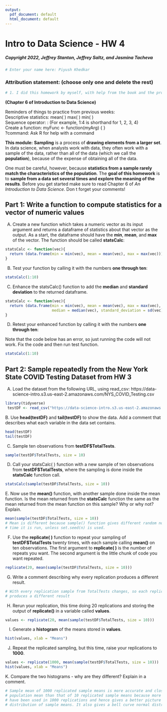 ```yaml
---
output:
  pdf_document: default
  html_document: default
---
```


# Intro to Data Science - HW 4

##### Copyright 2022, Jeffrey Stanton, Jeffrey Saltz, and Jasmina Tacheva

```r
# Enter your name here: Piyush Khedkar
```

### Attribution statement: (choose only one and delete the rest)

```r
# 1. I did this homework by myself, with help from the book and the professor.
```

**(Chapter 6 of Introduction to Data Science)** <br>

Reminders of things to practice from previous weeks: <br>
Descriptive statistics: 	mean( )  max( ) min( )<br>
Sequence operator:		: (For example, 1:4 is shorthand for 1, 2, 3, 4)<br>
Create a function:		myFunc <- function(myArg) { }<br>
?command:			Ask R for help with a command<br>

**This module:** **Sampling** is a process of **drawing elements from a larger set**. In data science, when analysts work with data, they often work with a sample of the data, rather than all of the data (which we call the **population**), because of the expense of obtaining all of the data. <br>

One must be careful, however, because **statistics from a sample rarely match the characteristics of the population**. The **goal of this homework** is to **sample from a data set several times and explore the meaning of the results**. Before you get started make sure to read Chapter 6 of *An Introduction to Data Science*. Don t forget your comments!

## Part 1: Write a function to compute statistics for a vector of numeric values

A.	Create a new function which takes a numeric vector as its input argument and returns a dataframe of statistics about that vector as the output. As a start, the dataframe should have the **min**, **mean**, and **max** of the vector. The function should be called **statsCalc**:

```r
statsCalc <- function(vec){
  return (data.frame(min = min(vec), mean = mean(vec), max = max(vec)))
}
```

B.	Test your function by calling it with the numbers **one through ten**:

```r
statsCalc(1:10)
```

C.	Enhance the statsCalc() function to add the **median** and **standard deviation** to the returned dataframe.

```r
statsCalc <- function(vec){
  return (data.frame(min = min(vec), mean = mean(vec), max = max(vec), 
                     median = median(vec), standard_deviation = sd(vec)))
}
```

D.	Retest your enhanced function by calling it with the numbers **one through ten**:

Note that the code below has an error, so just running the code will not work. Fix the code and then run test function.

```r
statsCalc(1:10)

```

## Part 2: Sample repeatedly from the New York State COVID Testing Dataset from HW 3

A.	Load the dataset from the following URL, using read_csv: https://data-science-intro.s3.us-east-2.amazonaws.com/NYS_COVID_Testing.csv

```r
library(tidyverse)
 testDF <- read_csv("https://data-science-intro.s3.us-east-2.amazonaws.com/NYS_COVID_Testing.csv")
```

B. Use **head(testDF)** and **tail(testDF)** to show the data. Add a comment that describes what each variable in the data set contains. <br>

```r
head(testDF)
tail(testDF)
```

C.	Sample ten observations from **testDF$TotalTests**.

```r
sample(testDF$TotalTests, size = 10)
```

D.	Call your statsCalc( ) function with a new sample of ten observations from **testDF$TotalTests**, where the sampling is done inside the **statsCalc** function call. 

```r
statsCalc(sample(testDF$TotalTests, size = 10))
```

E. Now use the **mean()** function, with another sample done inside the mean function. Is the mean returned from the **statsCalc** function the same as the mean returned from the mean function on this sample? Why or why not? Explain.

```r
mean(sample(testDF$TotalTests, size = 10))
# Mean is different because sample() function gives different random nos every
# time it is run, unless set.seed(n) is used.
```

F.	Use the **replicate( )** function to repeat your sampling of **testDF$TotalTests** twenty times, with each sample calling **mean()** on ten observations. The first argument to **replicate( )** is the number of repeats you want. The second argument is the little chunk of code you want repeated.

```r
replicate(20, mean(sample(testDF$TotalTests, size = 10)))
```

G.	Write a comment describing why every replication produces a different result.

```r
# With every replication sample from TotalTests changes, so each replication 
# produces a different result
```

H.	Rerun your replication, this time doing 20 replications and storing the output of **replicate()** in a variable called **values**.

```r
values <- replicate(20, mean(sample(testDF$TotalTests, size = 10))) 
```

I.	 Generate a **histogram** of the means stored in **values**. 

```r
hist(values, xlab = "Means")
```

J.	Repeat the replicated sampling, but this time, raise your replications to **1000**. 

```r
values <- replicate(1000, mean(sample(testDF$TotalTests, size = 10))) 
hist(values, xlab = "Means")
```

K. Compare the two histograms - why are they different? Explain in a comment.

```r
# Sample mean of 1000 replicated sample means is more accurate and closer to 
# population mean than that of 10 replicated sample means because more samples
# have been used in 1000 replications and hence gives a better picture about the
# distribution of sample means. It also gives a bell curve normal distribution.
```

